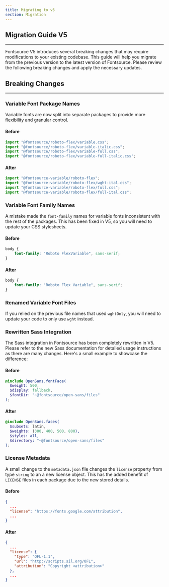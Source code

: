 ```yaml
---
title: Migrating to v5
section: Migration
---
```


## Migration Guide V5

---

Fontsource V5 introduces several breaking changes that may require modifications to your existing codebase. This guide will help you migrate from the previous version to the latest version of Fontsource. Please review the following breaking changes and apply the necessary updates.

## Breaking Changes

---

### Variable Font Package Names

Variable fonts are now split into separate packages to provide more flexibility and granular control.

#### Before

```js
import "@fontsource/roboto-flex/variable.css";
import "@fontsource/roboto-flex/variable-italic.css";
import "@fontsource/roboto-flex/variable-full.css";
import "@fontsource/roboto-flex/variable-full-italic.css";
```

#### After

```js
import "@fontsource-variable/roboto-flex";
import "@fontsource-variable/roboto-flex/wght-ital.css";
import "@fontsource-variable/roboto-flex/full.css";
import "@fontsource-variable/roboto-flex/full-ital.css";
```

### Variable Font Family Names

A mistake made the `font-family` names for variable fonts inconsistent with the rest of the packages. This has been fixed in V5, so you will need to update your CSS stylesheets.

#### Before

```css
body {
	font-family: "Roboto FlexVariable", sans-serif;
}
```

#### After

```css
body {
	font-family: "Roboto Flex Variable", sans-serif;
}
```

### Renamed Variable Font Files

If you relied on the previous file names that used `wghtOnly`, you will need to update your code to only use `wght` instead.

### Rewritten Sass Integration

The Sass integration in Fontsource has been completely rewritten in V5. Please refer to the new Sass documentation for detailed usage instructions as there are many changes. Here's a small example to showcase the difference:

#### Before

```scss
@include OpenSans.fontFace(
  $weight: 500,
  $display: fallback,
  $fontDir: "~@fontsource/open-sans/files"
);
```

#### After

```scss
@include OpenSans.faces(
  $subsets: latin,
  $weights: (300, 400, 500, 800),
  $styles: all,
  $directory: "~@fontsource/open-sans/files"
);
```

### License Metadata

A small change to the `metadata.json` file changes the `license` property from type `string` to an a new license object. This has the added benefit of `LICENSE` files in each package due to the new stored details.

#### Before

```json
{
  ...
  "license": "https://fonts.google.com/attribution",
  ...
}
```

#### After

```json
{
  ...
  "license": {
    "type": "OFL-1.1",
    "url": "http://scripts.sil.org/OFL",
    "attribution": "Copyright <attribution>"
  },
  ...
}
```

